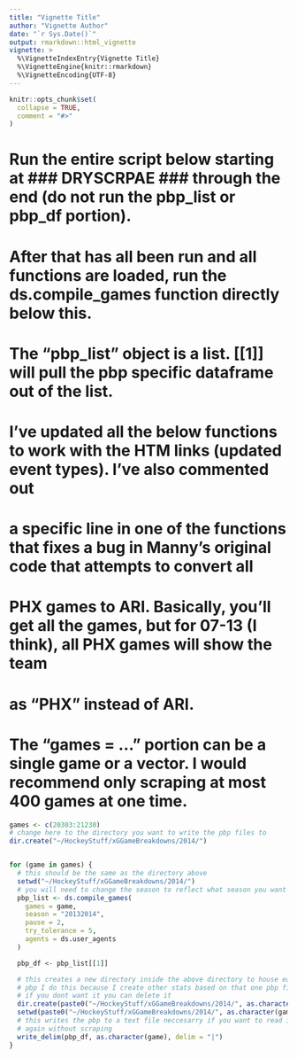 ```yaml
---
title: "Vignette Title"
author: "Vignette Author"
date: "`r Sys.Date()`"
output: rmarkdown::html_vignette
vignette: >
  %\VignetteIndexEntry{Vignette Title}
  %\VignetteEngine{knitr::rmarkdown}
  %\VignetteEncoding{UTF-8}
---
```


```r
knitr::opts_chunk$set(
  collapse = TRUE,
  comment = "#>"
)
```

# Run the entire script below starting at ### DRYSCRPAE ### through the end (do not run the pbp_list or pbp_df portion).
# After that has all been run and all functions are loaded, run the ds.compile_games function directly below this.
# The "pbp_list" object is a list. [[1]] will pull the pbp specific dataframe out of the list.

# I've updated all the below functions to work with the HTM links (updated event types). I've also commented out
# a specific line in one of the functions that fixes a bug in Manny's original code that attempts to convert all
# PHX games to ARI. Basically, you'll get all the games, but for 07-13 (I think), all PHX games will show the team
# as "PHX" instead of ARI.



# The "games = ..." portion can be a single game or a vector. I would recommend only scraping at most 400 games at one time.

```r
games <- c(20303:21230)
# change here to the directory you want to write the pbp files to
dir.create("~/HockeyStuff/xGGameBreakdowns/2014/")


for (game in games) {
  # this should be the same as the directory above
  setwd("~/HockeyStuff/xGGameBreakdowns/2014/")
  # you will need to change the season to reflect what season you want to scrape
  pbp_list <- ds.compile_games(
    games = game,
    season = "20132014",
    pause = 2,
    try_tolerance = 5,
    agents = ds.user_agents
  )

  pbp_df <- pbp_list[[1]]

  # this creates a new directory inside the above directory to house each game
  # pbp I do this because I create other stats based on that one pbp file but
  # if you dont want it you can delete it
  dir.create(paste0("~/HockeyStuff/xGGameBreakdowns/2014/", as.character(game)))
  setwd(paste0("~/HockeyStuff/xGGameBreakdowns/2014/", as.character(game)))
  # this writes the pbp to a text file neccesarry if you want to read it in
  # again without scraping
  write_delim(pbp_df, as.character(game), delim = "|")
}
```
